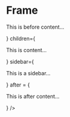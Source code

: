 
<Meta
  title="Layouts/Content Sidebar"
/>

# Frame

<Canvas>
  <Story name="Content Sidebar">
    <ContentSidebarLayout
      before={
        <p>This is before content…</p>
      }
      children={
        <p>This is content…</p>
      }
      sidebar={
        <p>This is a sidebar…</p>
      }
      after = {
        <p>This is after content…</p>
      }
    />
  </Story>
</Canvas>